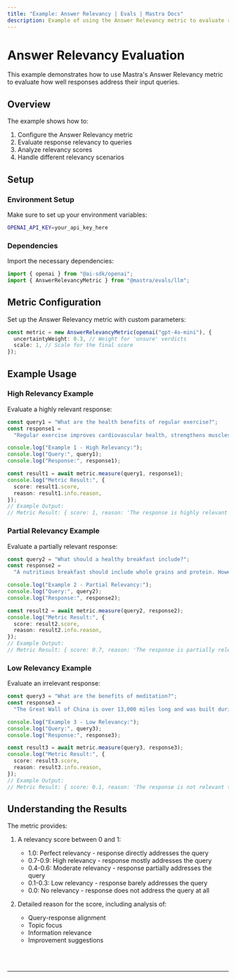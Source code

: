 ```yaml
---
title: "Example: Answer Relevancy | Evals | Mastra Docs"
description: Example of using the Answer Relevancy metric to evaluate response relevancy to queries.
---
```



# Answer Relevancy Evaluation

This example demonstrates how to use Mastra's Answer Relevancy metric to evaluate how well responses address their input queries.

## Overview

The example shows how to:

1. Configure the Answer Relevancy metric
2. Evaluate response relevancy to queries
3. Analyze relevancy scores
4. Handle different relevancy scenarios

## Setup

### Environment Setup

Make sure to set up your environment variables:

```bash filename=".env"
OPENAI_API_KEY=your_api_key_here
```

### Dependencies

Import the necessary dependencies:

```typescript copy showLineNumbers filename="src/index.ts"
import { openai } from "@ai-sdk/openai";
import { AnswerRelevancyMetric } from "@mastra/evals/llm";
```

## Metric Configuration

Set up the Answer Relevancy metric with custom parameters:

```typescript copy showLineNumbers{5} filename="src/index.ts"
const metric = new AnswerRelevancyMetric(openai("gpt-4o-mini"), {
  uncertaintyWeight: 0.3, // Weight for 'unsure' verdicts
  scale: 1, // Scale for the final score
});
```

## Example Usage

### High Relevancy Example

Evaluate a highly relevant response:

```typescript copy showLineNumbers{11} filename="src/index.ts"
const query1 = "What are the health benefits of regular exercise?";
const response1 =
  "Regular exercise improves cardiovascular health, strengthens muscles, boosts metabolism, and enhances mental well-being through the release of endorphins.";

console.log("Example 1 - High Relevancy:");
console.log("Query:", query1);
console.log("Response:", response1);

const result1 = await metric.measure(query1, response1);
console.log("Metric Result:", {
  score: result1.score,
  reason: result1.info.reason,
});
// Example Output:
// Metric Result: { score: 1, reason: 'The response is highly relevant to the query. It provides a comprehensive overview of the health benefits of regular exercise.' }
```

### Partial Relevancy Example

Evaluate a partially relevant response:

```typescript copy showLineNumbers{26} filename="src/index.ts"
const query2 = "What should a healthy breakfast include?";
const response2 =
  "A nutritious breakfast should include whole grains and protein. However, the timing of your breakfast is just as important - studies show eating within 2 hours of waking optimizes metabolism and energy levels throughout the day.";

console.log("Example 2 - Partial Relevancy:");
console.log("Query:", query2);
console.log("Response:", response2);

const result2 = await metric.measure(query2, response2);
console.log("Metric Result:", {
  score: result2.score,
  reason: result2.info.reason,
});
// Example Output:
// Metric Result: { score: 0.7, reason: 'The response is partially relevant to the query. It provides some information about healthy breakfast choices but misses the timing aspect.' }
```

### Low Relevancy Example

Evaluate an irrelevant response:

```typescript copy showLineNumbers{41} filename="src/index.ts"
const query3 = "What are the benefits of meditation?";
const response3 =
  "The Great Wall of China is over 13,000 miles long and was built during the Ming Dynasty to protect against invasions.";

console.log("Example 3 - Low Relevancy:");
console.log("Query:", query3);
console.log("Response:", response3);

const result3 = await metric.measure(query3, response3);
console.log("Metric Result:", {
  score: result3.score,
  reason: result3.info.reason,
});
// Example Output:
// Metric Result: { score: 0.1, reason: 'The response is not relevant to the query. It provides information about the Great Wall of China but does not mention meditation.' }
```

## Understanding the Results

The metric provides:

1. A relevancy score between 0 and 1:

   - 1.0: Perfect relevancy - response directly addresses the query
   - 0.7-0.9: High relevancy - response mostly addresses the query
   - 0.4-0.6: Moderate relevancy - response partially addresses the query
   - 0.1-0.3: Low relevancy - response barely addresses the query
   - 0.0: No relevancy - response does not address the query at all

2. Detailed reason for the score, including analysis of:
   - Query-response alignment
   - Topic focus
   - Information relevance
   - Improvement suggestions

<br />
<br />
<hr className="dark:border-[#404040] border-gray-300" />
<br />
<br />
<GithubLink
  link={
    "https://github.com/mastra-ai/mastra/blob/main/examples/basics/evals/answer-relevancy"
  }
/>
